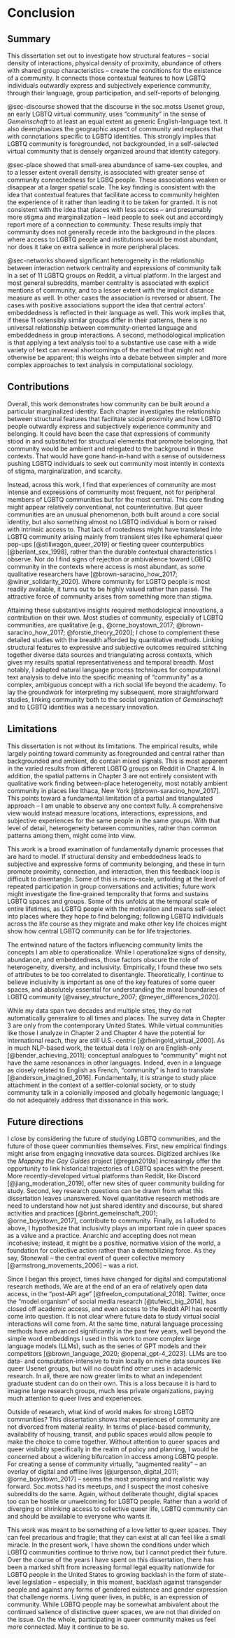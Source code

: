 # Conclusion {#sec-conclusion}

## Summary

This dissertation set out to investigate how structural features -- social density of interactions, physical density of proximity, abundance of others with shared group characteristics -- create the conditions for the existence of a community. It connects those contextual features to how LGBTQ individuals outwardly express and subjectively experience community, through their language, group participation, and self-reports of belonging.

@sec-discourse showed that the discourse in the soc.motss Usenet group, an early LGBTQ virtual community, uses "community" in the sense of *Gemeinschaft* to at least an equal extent as generic English-language text. It also deemphasizes the geographic aspect of community and replaces that with connotations specific to LGBTQ identities. This strongly implies that LGBTQ community is foregrounded, not backgrounded, in a self-selected virtual community that is densely organized around that identity category.

@sec-place showed that small-area abundance of same-sex couples, and to a lesser extent overall density, is associated with greater sense of community connectedness for LGBQ people. These associations weaken or disappear at a larger spatial scale. The key finding is consistent with the idea that contextual features that facilitate access to community heighten the experience of it rather than leading it to be taken for granted. It is not consistent with the idea that places with less access -- and presumably more stigma and marginalization -- lead people to seek out and accordingly report more of a connection to community. These results imply that community does not generally recede into the background in the places where access to LGBTQ people and institutions would be most abundant, nor does it take on extra salience in more peripheral places.

@sec-networks showed significant heterogeneity in the relationship between interaction network centrality and expressions of community talk in a set of 11 LGBTQ groups on Reddit, a virtual platform. In the largest and most general subreddits, member centrality is associated with explicit mentions of community, and to a lesser extent with the implicit distance measure as well. In other cases the association is reversed or absent. The cases with positive associations support the idea that central actors' embeddedness is reflected in their language as well. This work implies that, if these 11 ostensibly similar groups differ in their patterns, there is no universal relationship between community-oriented language and embeddedness in group interactions. A second, methodological implication is that applying a text analysis tool to a substantive use case with a wide variety of text can reveal shortcomings of the method that might not otherwise be apparent; this weighs into a debate between simpler and more complex approaches to text analysis in computational sociology.

## Contributions

Overall, this work demonstrates how community can be built around a particular marginalized identity. Each chapter investigates the relationship between structural features that facilitate social proximity and how LGBTQ people outwardly express and subjectively experience community and belonging. It could have been the case that expressions of community stood in and substituted for structural elements that promote belonging, that community would be ambient and relegated to the background in those contexts. That would have gone hand-in-hand with a sense of outsiderness pushing LGBTQ individuals to seek out community most intently in contexts of stigma, marginalization, and scarcity.

Instead, across this work, I find that experiences of community are most intense and expressions of community most frequent, not for peripheral members of LGBTQ communities but for the most central. This core finding might appear relatively conventional, not counterintuitive. But queer communities are an unusual phenomenon, both built around a core social identity, but also something almost no LGBTQ individual is born or raised with intrinsic access to. That lack of rootedness might have translated into LGBTQ community arising mainly from transient sites like ephemeral queer pop-ups [@stillwagon_queer_2019] or fleeting queer counterpublics [@berlant_sex_1998], rather than the durable contextual characteristics I observe. Nor do I find signs of rejection or ambivalence toward LGBTQ community in the contexts where access is most abundant, as some qualitative researchers have [@brown-saracino_how_2017; @winer_solidarity_2020]. Where community for LGBTQ people is most readily available, it turns out to be highly valued rather than passé. The attractive force of community arises from something more than stigma.

Attaining these substantive insights required methodological innovations, a contribution on their own. Most studies of community, especially of LGBTQ communities, are qualitative [e.g., @orne_boystown_2017; @brown-saracino_how_2017; @forstie_theory_2020]; I chose to complement these detailed studies with the breadth afforded by quantitative methods. Linking structural features to expressive and subjective outcomes required stitching together diverse data sources and triangulating across contexts, which gives my results spatial representativeness and temporal breadth. Most notably, I adapted natural language process techniques for computational text analysis to delve into the specific meaning of "community" as a complex, ambiguous concept with a rich social life beyond the academy. To lay the groundwork for interpreting my subsequent, more straightforward studies, linking community both to the social organization of *Gemeinschaft* and to LGBTQ identities was a necessary innovation.

## Limitations

This dissertation is not without its limitations. The empirical results, while largely pointing toward community as foregrounded and central rather than backgrounded and ambient, do contain mixed signals. This is most apparent in the varied results from different LGBTQ groups on Reddit in Chapter 4. In addition, the spatial patterns in Chapter 3 are not entirely consistent with qualitative work finding between-place heterogeneity, most notably ambient community in places like Ithaca, New York [@brown-saracino_how_2017]. This points toward a fundamental limitation of a partial and triangulated approach -- I am unable to observe any one context fully. A comprehensive view would instead measure locations, interactions, expressions, and subjective experiences for the same people in the same groups. With that level of detail, heterogeneity between communities, rather than common patterns among them, might come into view.

This work is a broad examination of fundamentally dynamic processes that are hard to model. If structural density and embeddedness leads to subjective and expressive forms of community belonging, and these in turn promote proximity, connection, and interaction, then this feedback loop is difficult to disentangle. Some of this is micro-scale, unfolding at the level of repeated participation in group conversations and activities; future work might investigate the fine-grained temporality that forms and sustains LGBTQ spaces and groups. Some of this unfolds at the temporal scale of entire lifetimes, as LGBTQ people with the motivation and means self-select into places where they hope to find belonging; following LGBTQ individuals across the life course as they migrate and make other key life choices might show how central LGBTQ community can be for life trajectories. 

The entwined nature of the factors influencing community limits the concepts I am able to operationalize. While I operationalize signs of density, abundance, and embeddedness, those factors obscure the role of heterogeneity, diversity, and inclusivity. Empirically, I found these two sets of attributes to be too correlated to disentangle. Theoretically, I continue to believe inclusivity is important as one of the key features of some queer spaces, and absolutely essential for understanding the moral boundaries of LGBTQ community [@vaisey_structure_2007; @meyer_differences_2020]. 

While my data span two decades and multiple sites, they do not automatically generalize to all times and places. The survey data in Chapter 3 are only from the contemporary United States. While virtual communities like those I analyze in Chapter 2 and Chapter 4 have the potential for international reach, they are still U.S.-centric [@rheingold_virtual_2000]. As in much NLP-based work, the textual data I rely on are English-only [@bender_achieving_2011]; conceptual analogues to "community" might not have the same resonances in other languages. Indeed, even in a language as closely related to English as French, "community" is hard to translate [@anderson_imagined_2016]. Fundamentally, it is strange to study place attachment in the context of a settler-colonial society, or to study community talk in a colonially imposed and globally hegemonic language; I do not adequately address that dissonance in this work.

## Future directions

I close by considering the future of studying LGBTQ communities, and the future of those queer communities themselves. First, new empirical findings might arise from engaging innovative data sources. Digitized archives like the *Mapping the Gay Guides* project [@regan2019a] increasingly offer the opportunity to link historical trajectories of LGBTQ spaces with the present. More recently-developed virtual platforms than Reddit, like Discord [@jiang_moderation_2019], offer new sites of queer community building for study. Second, key research questions can be drawn from what this dissertation leaves unanswered. Novel quantitative research methods are need to understand how not just shared identity and discourse, but shared activities and practices [@brint_gemeinschaft_2001; @orne_boystown_2017], contribute to community. Finally, as I alluded to above, I hypothesize that inclusivity plays an important role in queer spaces as a value and a practice. Anarchic and accepting does not mean incohesive; instead, it might be a positive, normative vision of the world, a foundation for collective action rather than a demobilizing force. As they say, Stonewall -- the central event of queer collective memory [@armstrong_movements_2006] -- was a riot.

Since I began this project, times have changed for digital and computational research methods. We are at the end of an era of relatively open data access, in the "post-API age" [@freelon_computational_2018]. Twitter, once the "model organism" of social media research [@tufekci_big_2014], has closed off academic access, and even access to the Reddit API has recently come into question. It is not clear where future data to study virtual social interactions will come from. At the same time, natural language processing methods have advanced significantly in the past few years, well beyond the simple word embeddings I used in this work to more complex large language models (LLMs), such as the series of GPT models and their competitors [@brown_language_2020; @openai_gpt-4_2023]. LLMs are too data- and computation-intensive to train locally on niche data sources like queer Usenet groups, but will no doubt find other uses in academic research. In all, there are now greater limits to what an independent graduate student can do on their own. This is a loss because it is hard to imagine large research groups, much less private organizations, paying much attention to queer lives and experiences.

Outside of research, what kind of world makes for strong LGBTQ communities? This dissertation shows that experiences of community are not divorced from material reality. In terms of place-based community, availability of housing, transit, and public spaces would allow people to make the choice to come together. Without attention to queer spaces and queer visibility specifically in the realm of policy and planning, I would be concerned about a widening bifurcation in access among LGBTQ people. For creating a sense of community virtually, "augmented reality" -- an overlay of digital and offline lives [@jurgenson_digital_2011; @orne_boystown_2017] -- seems the most promising and realistic way forward. Soc.motss had its meetups, and I suspect the most cohesive subreddits do the same. Again, without deliberate thought, digital spaces too can be hostile or unwelcoming for LGBTQ people. Rather than a world of diverging or shrinking access to collective queer life, LGBTQ community can and should be available to everyone who wants it.

This work was meant to be something of a love letter to queer spaces. They can feel precarious and fragile; that they can exist at all can feel like a small miracle. In the present work, I have shown the conditions under which LGBTQ communities continue to thrive now, but I cannot predict their future. Over the course of the years I have spent on this dissertation, there has been a marked shift from increasing formal legal equality nationwide for LGBTQ people in the United States to growing backlash in the form of state-level legislation -- especially, in this moment, backlash against transgender people and against any forms of gendered existence and gender expression that challenge norms. Living queer lives, in public, is an expression of community. While LGBTQ people may be somewhat ambivalent about the continued salience of distinctive queer spaces, we are not that divided on the issue. On the whole, participating in queer community makes us feel more connected. May it continue to be so.
